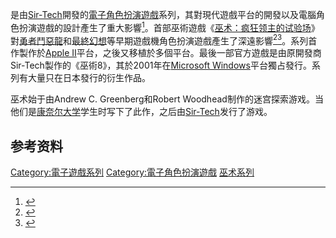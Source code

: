 {{NoteTA
| G1=Games
}}{{Infobox VG series|title=巫术|genre=[[电子角色扮演游戏|角色扮演]]|developer=[[Sir-Tech|Sir-Tech]]|publisher=Sir-Tech|creator=Andrew C. Greenberg<br>Robert Woodhead|first release version=[[巫术：疯狂领主的试验场|巫术：疯狂领主的试验场]]|first release date=1981年9月|latest release version=巫术: Labyrinth of Wizardry|latest release date=2017年2月24日|english=Wizardry}}

{{vgsname|巫術|en=Wizardry|又译「'''辟邪除妖'''」}}是由[[Sir-Tech|Sir-Tech]]開發的[[電子角色扮演遊戲|電子角色扮演遊戲]]系列，其對現代遊戲平台的開發以及電腦角色扮演遊戲的設計產生了重大影響<ref>{{Cite news|url=http://www.gamasutra.com/view/feature/132024/the_history_of_computer_.php?page=4|title=The History of Computer Role-Playing Games Part 1: The Early Years (1980-1983)|accessdate=2017-12-05|language=en|archive-date=2019-11-29|archive-url=https://web.archive.org/web/20191129135617/https://www.gamasutra.com/view/feature/132024/the_history_of_computer_.php?page=4|dead-url=no}}</ref>。首部巫術遊戲《[[巫术：疯狂领主的试验场|巫术：疯狂领主的试验场]]》對[[勇者鬥惡龍|勇者鬥惡龍]]和[[最終幻想|最終幻想]]等早期遊戲機角色扮演遊戲產生了深遠影響<ref>{{Cite web|url=http://www.1up.com/features/dragon-quest-retrospective|title=East and West, Warrior and Quest: A Dragon Quest Retrospective from|accessdate=2014年3月22日|author=|date=|publisher=|archive-date=2012年7月16日|archive-url=https://archive.is/20120716165321/http://www.1up.com/features/dragon-quest-retrospective|dead-url=no}}</ref><ref>{{Cite news|url=https://www.pcmag.com/slideshow/story/295139/10-classic-computer-rpgs/10|title=10 Classic Computer RPGs|newspaper=PCMAG|accessdate=2017-12-05|language=en|archive-date=2016-11-29|archive-url=https://web.archive.org/web/20161129150757/http://www.pcmag.com/slideshow/story/295139/10-classic-computer-rpgs/10|dead-url=no}}</ref>。系列首作製作於[[Apple_II|Apple II]]平台，之後又移植於多個平台。最後一部官方遊戲是由原開發商Sir-Tech製作的《巫術8》，其於2001年在[[Microsoft_Windows|Microsoft Windows]]平台獨占發行。系列有大量只在日本發行的衍生作品。

巫术始于由Andrew C. Greenberg和Robert Woodhead制作的迷宫探索游戏。当他们是[[康奈尔大学|康奈尔大学]]学生时写下了此作，之后由[[Sir-Tech|Sir-Tech]]发行了游戏。

==参考资料==
{{Reflist}}

{{巫术系列}}

{{DEFAULTSORT:Wizardry}}
[[Category:電子遊戲系列|Category:電子遊戲系列]]
[[Category:電子角色扮演遊戲|Category:電子角色扮演遊戲]]
[[Category:巫术系列|]]

{{rpg-videogame-stub}}